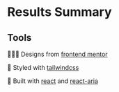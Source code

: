 

<Meta of={ResultsSummaryStories} />

# Results Summary

<Canvas of={ResultsSummaryStories.Basic} />

## Tools

🧑🏼‍🎨 Designs from [frontend mentor](https://www.frontendmentor.io/challenges/results-summary-component-CE_K6s0maV)

🎨 Styled with [tailwindcss](https://tailwindcss.com/)

🔨 Built with [react](https://react.dev/) and [react-aria](https://react-spectrum.adobe.com/react-aria/useButton.html)
